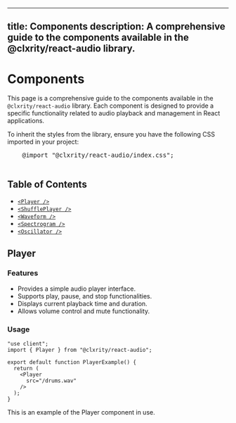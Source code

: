 
---
title: Components
description: A comprehensive guide to the components available in the @clxrity/react-audio library.
---

# Components
This page is a comprehensive guide to the components available in the `@clxrity/react-audio` library. Each component is designed to provide a specific functionality related to audio playback and management in React applications.

<Callout type="important">
  To inherit the styles from the library, ensure you have the following CSS imported in your project:
  <pre>
    @import "@clxrity/react-audio/index.css";
  </pre>
</Callout>

## Table of Contents

- [`<Player />`](#player)
- [`<ShufflePlayer />`](#shuffleplayer)
- [`<Waveform />`](#waveform)
- [`<Spectrogram />`](#spectrogram)
- [`<Oscillator />`](#oscillator)

## <Link href="/docs/components#player">Player</Link>

### Features
- Provides a simple audio player interface.
- Supports play, pause, and stop functionalities.
- Displays current playback time and duration.
- Allows volume control and mute functionality.


### Usage

```tsx
"use client";
import { Player } from "@clxrity/react-audio";

export default function PlayerExample() {
  return (
    <Player
      src="/drums.wav"
    />
  );
}
```

<Callout type="info">
  This is an example of the Player component in use.
</Callout>

<br />

<Player
  src="/drums.wav"
 />
